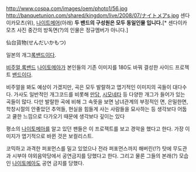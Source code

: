 http://www.cospa.com/images/oem/photo1/56.jpg
http://banquetunion.com/shared/kingdom/live/2008/07/ナイトメアs.jpg
센다이카모츠(위), [[나이트메어]](아래)
'''두 밴드의 구성원은 모두 동일인물 입니다.'''[* 센다이카모츠 사진 중간의 방독면(?)의 인물은 정규멤버가 아니다.]

仙台貨物(せんだいかもつ)

일본의 개그[[록]][[밴드]]이다.

[[비주얼 록]]밴드 [[나이토메아]]가 본인들의 기존 이미지를 180도 바꿔 결성한 사이드 프로젝트 [[밴드]]이다.

비주얼을 봐도 예상이 가겠지만, 곡은 모두 발랄하고 엽기적인 이미지의 곡들이 대다수다.
가사도 일반적인 개그코드를 비롯해 [[만담]], [[시모네타]] 등 다양한 개그가 들어가 있는 곡들이 많다. 다만 발랄한 곡에 비해 그 속뜻을 보면 남녀관계의 부정적인 면, 은밀한면, 학창시절의 안좋았던 추억들, 현실을 힘들게 사는 사람들을 묘사하는 등 생각보다 어둡고 쿨한 느낌으로 다가오기 때문에 생각보다 깊이는 있다

평소의 [[나이토메아]]를 알고 있던 팬들은 이 프로젝트를 보고 경악을 했다고 한다.
가장 이미지가 엽기적으로 바뀐 것은 보컬리스트.

코믹하고 과격한 퍼포먼스를 밀고 있었으나 전라 퍼포먼스까지 해버린(!?) 탓에 무도관과 시부야 야외음악당에서 공연금지를 당했다고 한다. 그리고 물론 그들의 본래(?) 모습인 [[나이토메아]]도 공연 금지를 당했다.
